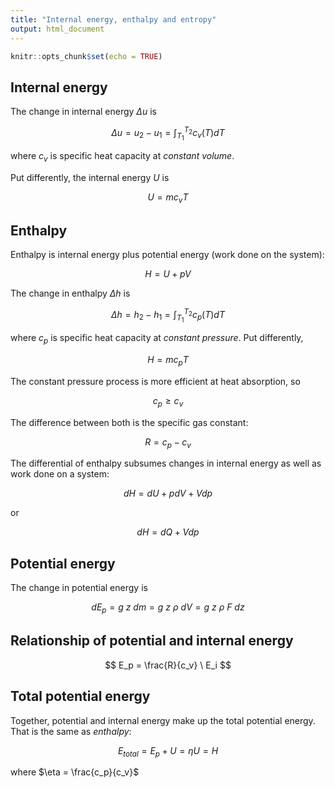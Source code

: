 ```yaml
---
title: "Internal energy, enthalpy and entropy"
output: html_document
---
```


```r
knitr::opts_chunk$set(echo = TRUE)
```

## Internal energy

The change in internal energy $\Delta u$ is

$$
\Delta u = u_2 - u_1 = \int_{T_1}^{T_2} c_v(T) dT
$$

where $c_v$ is specific heat capacity at *constant volume*.

Put differently, the internal energy $U$ is

$$
U = m c_v T
$$

## Enthalpy

Enthalpy is internal energy plus potential energy (work done on the system):

$$
H = U + pV
$$

The change in enthalpy $\Delta h$ is

$$
\Delta h = h_2 - h_1 = \int_{T_1}^{T_2} c_p(T) dT
$$

where $c_p$ is specific heat capacity at *constant pressure*. Put differently,

$$
H = m c_p T
$$

The constant pressure process is more efficient at heat absorption, so

$$
c_p \ge c_v
$$

The difference between both is the specific gas constant:

$$
R = c_p - c_v
$$

The differential of enthalpy subsumes changes in internal energy as well as work done on a system:

$$
dH = dU + pdV + Vdp
$$

or

$$
dH = dQ + Vdp
$$

## Potential energy

The change in potential energy is

$$
dE_p = g \ z \ dm = g\ z\ \rho\ dV = g\ z\ \rho\ F\ dz
$$

## Relationship of potential and internal energy

$$
E_p = \frac{R}{c_v} \ E_i
$$

## Total potential energy

Together, potential and internal energy make up the total potential energy. That is the same as *enthalpy*:

$$
E_{total} = E_p + U = \eta U = H
$$

where $\eta = \frac{c_p}{c_v}$
